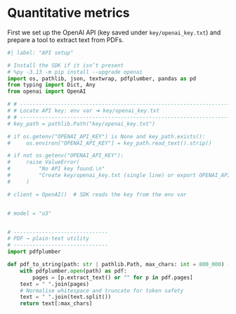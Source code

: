
# Quantitative metrics

 
First we set up the OpenAI API (key saved under `key/openai_key.txt`) and prepare a tool to extract text from PDFs.

```python
#| label: "API setup"

# Install the SDK if it isn’t present 
# %py -3.13 -m pip install --upgrade openai
import os, pathlib, json, textwrap, pdfplumber, pandas as pd
from typing import Dict, Any
from openai import OpenAI

# # -------------------------------------------------------------------
# # Locate API key: env var ➜ key/openai_key.txt
# # -------------------------------------------------------------------
# key_path = pathlib.Path("key/openai_key.txt")

# if os.getenv("OPENAI_API_KEY") is None and key_path.exists():
#     os.environ["OPENAI_API_KEY"] = key_path.read_text().strip()

# if not os.getenv("OPENAI_API_KEY"):
#     raise ValueError(
#         "No API key found.\n"
#         "Create key/openai_key.txt (single line) or export OPENAI_API_KEY in your shell."
#     )

# client = OpenAI()  # SDK reads the key from the env var


# model = "o3"


# ------------------------------
# PDF → plain‑text utility
# ------------------------------
import pdfplumber  

def pdf_to_string(path: str | pathlib.Path, max_chars: int = 800_000) -> str:
    with pdfplumber.open(path) as pdf:
        pages = [p.extract_text() or "" for p in pdf.pages]
    text = " ".join(pages)
    # Normalise whitespace and truncate for token safety
    text = " ".join(text.split())
    return text[:max_chars]


```

